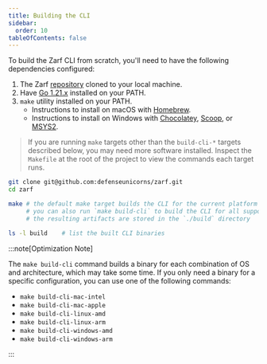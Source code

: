 ```yaml
---
title: Building the CLI
sidebar:
  order: 10
tableOfContents: false
---
```


To build the Zarf CLI from scratch, you'll need to have the following dependencies configured:

1. The Zarf [repository](https://github.com/defenseunicorns/zarf) cloned to your local machine.
2. Have [Go 1.21.x]((https://go.dev/doc/install)) installed on your PATH.
3. `make` utility installed on your PATH.
   - Instructions to install on macOS with [Homebrew](https://formulae.brew.sh/formula/make).
   - Instructions to install on Windows with [Chocolatey](https://community.chocolatey.org/packages/make), [Scoop](https://scoop.sh/#/apps?q=make&s=0&d=1&o=true&id=c43ff861c0f1713336e5304d85334a29ffb86317), or [MSYS2](https://packages.msys2.org/package/make).

> If you are running `make` targets other than the `build-cli-*` targets described below, you may need more software installed.  Inspect the `Makefile` at the root of the project to view the commands each target runs.

```bash
git clone git@github.com:defenseunicorns/zarf.git
cd zarf

make # the default make target builds the CLI for the current platform (OS and architecture)
     # you can also run `make build-cli` to build the CLI for all supported platforms
     # the resulting artifacts are stored in the `./build` directory

ls -l build    # list the built CLI binaries
```

:::note[Optimization Note]

The `make build-cli` command builds a binary for each combination of OS and architecture, which may take some time. If you only need a binary for a specific configuration, you can use one of the following commands:

- `make build-cli-mac-intel`
- `make build-cli-mac-apple`
- `make build-cli-linux-amd`
- `make build-cli-linux-arm`
- `make build-cli-windows-amd`
- `make build-cli-windows-arm`

:::

